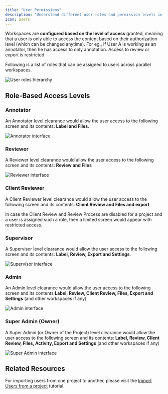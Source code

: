 ```yaml
---
title: "User Permissions"
description: "Understand different user roles and permission levels in Labellerr workspaces, and what access each role provides."
icon: users
---
```


Workspaces are **configured based on the level of access** granted, meaning that a user is only able to access the content based on their authorization level (which can be changed anytime). For eg., if User A is working as an annotator, then he has access to only annotation. Access to review or export is restricted.

Following is a list of roles that can be assigned to users across parallel workspaces.

<Frame>
  <img src="https://cdn.labellerr.com/1%20%20Documentation/9e4bf87b-f466-43fb-8174-de1cc4b2aaaa.webp" alt="User roles hierarchy" />
</Frame>

## Role-Based Access Levels

### Annotator
An Annotator level clearance would allow the user access to the following screen and its contents: **Label and Files**.

<Frame>
  <img src="https://cdn.labellerr.com/1%20%20Documentation/f2c97653-e07a-4cff-ba96-db74a8289d3c.webp" alt="Annotator interface" />
</Frame>

### Reviewer
A Reviewer level clearance would allow the user access to the following screen and its contents: **Review and Files**

<Frame>
  <img src="https://cdn.labellerr.com/1%20%20Documentation/4f69cb23-f61d-4e48-8c5c-879d41d259ee.webp" alt="Reviewer interface" />
</Frame>

### Client Reviewer
A Client Reviewer level clearance would allow the user access to the following screen and its contents: **Client Review and Files and export**.

<Info>
In case the Client Review and Review Process are disabled for a project and a user is assigned such a role, then a limited screen would appear with restricted access.
</Info>

### Supervisor
A Supervisor level clearance would allow the user access to the following screen and its contents: **Label, Review, Export and Settings**.

<Frame>
  <img src="https://cdn.labellerr.com/1%20%20Documentation/194b380c-5f02-4736-9144-a764e26fef41.webp" alt="Supervisor interface" />
</Frame>

### Admin
An Admin level clearance would allow the user access to the following screen and its contents **Label, Review, Client Review, Files, Export and Settings** (and other workspaces if any)

<Frame>
  <img src="https://cdn.labellerr.com/1%20%20Documentation/aeb13e07-b514-4eab-a1af-9506dc7a30c7.webp" alt="Admin interface" />
</Frame>

### Super Admin (Owner)
A Super Admin (or Owner of the Project) level clearance would allow the user access to the following screen and its contents: **Label, Review, Client Review, Files, Activity, Export and Settings** (and other workspaces if any)

<Frame>
  <img src="https://cdn.labellerr.com/1%20%20Documentation/79b0e177-a4ea-4631-bff8-121eecb30d6c.webp" alt="Super Admin interface" />
</Frame>

## Related Resources

For importing users from one project to another, please visit the [Import Users from a project](/tutorials/importing-users) tutorial.
